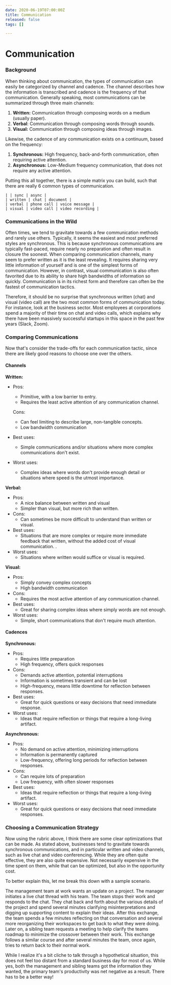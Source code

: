 ```yaml
---
date: 2020-06-19T07:00:00Z
title: Communication
released: false
tags: []

---
```

# Communication

### Background

When thinking about communication, the types of communication can easily be categorized by channel and cadence. The channel describes how the information is transcribed and cadence is the frequency of that communication. Generally speaking, most communications can be summarized through three main channels:

1. **Written:** Communication through composing words on a medium (usually paper).
2. **Verbal**: Communication through composing words through sounds.
3. **Visual:** Communication through composing ideas through images.

Likewise, the cadence of any communication exists on a continuum, based on the frequency:

1. **Synchronous:** High frequency, back-and-forth communication, often requiring active attention.
2. **Asynchronous:** Low-Medium frequency communication, that does not require any active attention.

Putting this all together, there is a simple matrix you can build, such that there are really 6 common types of communication.

    | | sync | async |
    | written | chat | document |
    | verbal | phone call | voice message |
    | visual | video call | video recording |

### Communications in the Wild

Often times, we tend to gravitate towards a few communication methods and rarely use others. Typically, it seems the easiest and most preferred styles are synchronous. This is because synchronous communications are typically fast-paced, require nearly no preparation and often result in closure the soonest. When comparing communication channels, many seem to prefer written as it is the least revealing. It requires sharing very little information of yourself and is one of the simplest forms of communication. However, in contrast, visual communication is also often favorited due to its ability to share high bandwidths of information so quickly. Communication is in its richest form and therefore can often be the fastest of communication tactics. 

Therefore, it should be no surprise that synchronous written (chat) and visual (video call) are the two most common forms of communication today. For instance, look at the business sector. Most employees at corporations spend a majority of their time on chat and video calls, which explains why there have been massively successful startups in this space in the past few years (Slack, Zoom). 

### Comparing Communications

Now that's consider the trade-offs for each communication tactic, since there are likely good reasons to choose one over the others. 

#### Channels

**Written:**

* Pros:
  * Primitive, with a low barrier to entry.
  * Requires the least active attention of any communication channel.

  Cons:
  * Can feel limiting to describe large, non-tangible concepts.
  * Low bandwidth communication
* Best uses:
  * Simple communications and/or situations where more complex communications don't exist.
* Worst uses:
  * Complex ideas where words don't provide enough detail or situations where speed is the utmost importance.

**Verbal:**

* Pros:
  * A nice balance between written and visual
  * Simpler than visual, but more rich than written.
* Cons:
  * Can sometimes be more difficult to understand than written or visual.
* Best uses:
  * Situations that are more complex or require more immediate feedback that written, without the added cost of visual communication.   .
* Worst uses:
  * Situations where written would suffice or visual is required.

**Visual:**

* Pros:
  * Simply convey complex concepts
  * High bandwidth communication
* Cons:
  * Requires the most active attention of any communication channel.
* Best uses:
  * Great for sharing complex ideas where simply words are not enough.
* Worst uses:
  * Simple, short communications that don't require much attention.

#### Cadences

**Synchronous:** 

* Pros:
  * Requires little preparation
  * High frequency, offers quick responses
* Cons:
  * Demands active attention, potential interruptions
  * Information is sometimes transient and can be lost
  * High-frequency, means little downtime for reflection between responses.
* Best uses:
  * Great for quick questions or easy decisions that need immediate response.
* Worst uses:
  * Ideas that require reflection or things that require a long-living artifact.

**Asynchronous:**

* Pros:
  * No demand on active attention, minimizing interruptions
  * Information is permanently captured
  * Low-frequency, offering long periods for reflection between responses.
* Cons:
  * Can require lots of preparation
  * Low frequency, with often slower responses
* Best uses:
  * Ideas that require reflection or things that require a long-living artifact.
* Worst uses:
  * Great for quick questions or easy decisions that need immediate responses.

### Choosing a Communication Strategy

Now using the rubric above, I think there are some clear optimizations that can be made. As stated above, businesses tend to gravitate towards synchronous communications, and in particular written and video channels, such as live chat and video conferencing. While they are often quite effective, they are also quite expensive. Not necessarily expensive in the time spent on them, while that can be optimized, but also in the opportunity cost.

To better explain this, let me break this down with a sample scenario.

The management team at work wants an update on a project. The manager initiates a live chat thread with his team. The team stops their work and responds to the chat. They chat back and forth about the various details of the project and spend several minutes clarifying misinterpretations and digging up supporting content to explain their ideas. After this exchange, the team spends a few minutes reflecting on that conversation and several more reorganizing their workspaces to get back to what they were doing. Later on, a sibling team requests a meeting to help clarify the teams roadmap to minimize the crossover between their work. This exchange follows a similar course and after several minutes the team, once again, tries to return back to their normal work.

While I realize it's a bit cliche to talk through a hypothetical situation, this does not feel too distant from a standard business day for most of us. While yes, both the management and sibling teams got the information they wanted, the primary team's productivity was net negative as a result. There has to be a better way!